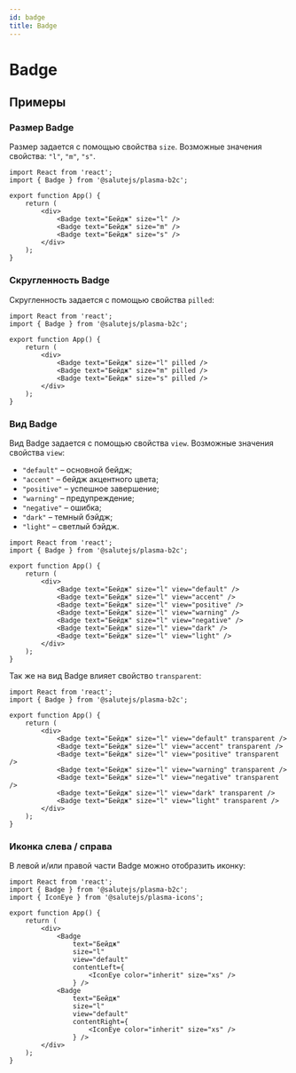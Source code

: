 ```yaml
---
id: badge
title: Badge
---
```



# Badge
<Description name="Badge" />
<PropsTable name="Badge"  exclude={['css']} />
<StorybookLink name="Badge" />

## Примеры

### Размер Badge
Размер задается с помощью свойства `size`. Возможные значения свойства: `"l"`, `"m"`, `"s"`.

```tsx live 
import React from 'react';
import { Badge } from '@salutejs/plasma-b2c';

export function App() {
    return (
        <div>
            <Badge text="Бейдж" size="l" />
            <Badge text="Бейдж" size="m" />
            <Badge text="Бейдж" size="s" />
        </div>
    );
}
```

### Скругленность Badge
Скругленность задается с помощью свойства `pilled`:

```tsx live 
import React from 'react';
import { Badge } from '@salutejs/plasma-b2c';

export function App() {
    return (
        <div>
            <Badge text="Бейдж" size="l" pilled />
            <Badge text="Бейдж" size="m" pilled />
            <Badge text="Бейдж" size="s" pilled />
        </div>
    );
}
```

### Вид Badge
Вид Badge задается с помощью свойства `view`. Возможные значения свойства `view`:

+ `"default"` – основной бейдж;
+ `"accent"` – бейдж акцентного цвета;
+ `"positive"` – успешное завершение;
+ `"warning"` – предупреждение;
+ `"negative"` – ошибка;
+ `"dark"` – темный бэйдж;
+ `"light"` – светлый бэйдж.

```tsx live 
import React from 'react';
import { Badge } from '@salutejs/plasma-b2c';

export function App() {
    return (
        <div>
            <Badge text="Бейдж" size="l" view="default" />
            <Badge text="Бейдж" size="l" view="accent" />
            <Badge text="Бейдж" size="l" view="positive" />
            <Badge text="Бейдж" size="l" view="warning" />
            <Badge text="Бейдж" size="l" view="negative" />
            <Badge text="Бейдж" size="l" view="dark" />
            <Badge text="Бейдж" size="l" view="light" />
        </div>
    );
}
```

Так же на вид Badge влияет свойство `transparent`:

```tsx live 
import React from 'react';
import { Badge } from '@salutejs/plasma-b2c';

export function App() {
    return (
        <div>
            <Badge text="Бейдж" size="l" view="default" transparent />
            <Badge text="Бейдж" size="l" view="accent" transparent />
            <Badge text="Бейдж" size="l" view="positive" transparent />
            <Badge text="Бейдж" size="l" view="warning" transparent />
            <Badge text="Бейдж" size="l" view="negative" transparent />
            <Badge text="Бейдж" size="l" view="dark" transparent />
            <Badge text="Бейдж" size="l" view="light" transparent />
        </div>
    );
}
```

### Иконка слева / справа
В левой и/или правой части Badge можно отобразить иконку:

```tsx live
import React from 'react';
import { Badge } from '@salutejs/plasma-b2c';
import { IconEye } from '@salutejs/plasma-icons';

export function App() {
    return (
        <div>
            <Badge 
                text="Бейдж" 
                size="l"   
                view="default" 
                contentLeft={
                    <IconEye color="inherit" size="xs" />
                } />
            <Badge 
                text="Бейдж" 
                size="l"   
                view="default" 
                contentRight={
                    <IconEye color="inherit" size="xs" />
                } />
        </div>
    );
}
```
